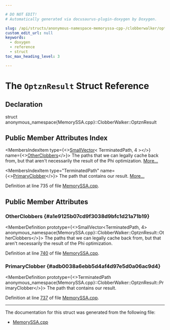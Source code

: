 ```yaml
---

# DO NOT EDIT!
# Automatically generated via docusaurus-plugin-doxygen by Doxygen.

slug: /api/structs/anonymous-namespace-memoryssa-cpp-/clobberwalker/optznresult
custom_edit_url: null
keywords:
  - doxygen
  - reference
  - struct
toc_max_heading_level: 3

---
```





# The `OptznResult` Struct Reference

<DoxygenPage pluginConfig={pluginConfig}>



## Declaration

<CodeBlock>struct anonymous_namespace{MemorySSA.cpp}::ClobberWalker::OptznResult</CodeBlock>

## Public Member Attributes Index

<MembersIndex>

<MembersIndexItem
  type={<><a href="/docs/api/classes/llvm/smallvector">SmallVector</a>&lt; TerminatedPath, 4 &gt;</>}
  name={<><a href="#a1e9125b07cd9f3038d9bfc1d21a71b19">OtherClobbers</a></>}>
The paths that we can legally cache back from, but that aren&#39;t necessarily the result of the Phi optimization. <a href="#a1e9125b07cd9f3038d9bfc1d21a71b19">More...</a>
</MembersIndexItem>

<MembersIndexItem
  type="TerminatedPath"
  name={<><a href="#adb0038a6ebb5d4af4d97e5d0a06ac9d4">PrimaryClobber</a></>}>
The path that contains our result. <a href="#adb0038a6ebb5d4af4d97e5d0a06ac9d4">More...</a>
</MembersIndexItem>

</MembersIndex>


Definition at line 735 of file <a href="/docs/api/files/lib/lib/analysis/memoryssa-cpp">MemorySSA.cpp</a>.

<SectionDefinition>

## Public Member Attributes

### OtherClobbers {#a1e9125b07cd9f3038d9bfc1d21a71b19}

<MemberDefinition
  prototype={<>SmallVector&lt;TerminatedPath, 4&gt; anonymous&#95;namespace&#123;MemorySSA.cpp&#125;::ClobberWalker::OptznResult::OtherClobbers</>}>
The paths that we can legally cache back from, but that aren&#39;t necessarily the result of the Phi optimization.

Definition at line <a href="/docs/api/files/lib/lib/analysis/memoryssa-cpp/#l00740">740</a> of file <a href="/docs/api/files/lib/lib/analysis/memoryssa-cpp">MemorySSA.cpp</a>.
</MemberDefinition>

### PrimaryClobber {#adb0038a6ebb5d4af4d97e5d0a06ac9d4}

<MemberDefinition
  prototype={<>TerminatedPath anonymous&#95;namespace&#123;MemorySSA.cpp&#125;::ClobberWalker::OptznResult::PrimaryClobber</>}>
The path that contains our result.

Definition at line <a href="/docs/api/files/lib/lib/analysis/memoryssa-cpp/#l00737">737</a> of file <a href="/docs/api/files/lib/lib/analysis/memoryssa-cpp">MemorySSA.cpp</a>.
</MemberDefinition>

</SectionDefinition>

<hr/>

The documentation for this struct was generated from the following file:

<ul>
<li><a href="/docs/api/files/lib/lib/analysis/memoryssa-cpp">MemorySSA.cpp</a></li>
</ul>

</DoxygenPage>
